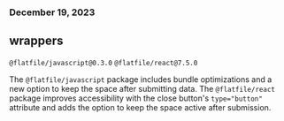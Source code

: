 ### December 19, 2023

## wrappers

`@flatfile/javascript@0.3.0`
`@flatfile/react@7.5.0`

The `@flatfile/javascript` package includes bundle optimizations and a new option to keep the space after submitting data. The `@flatfile/react` package improves accessibility with the close button's `type="button"` attribute and adds the option to keep the space active after submission.
